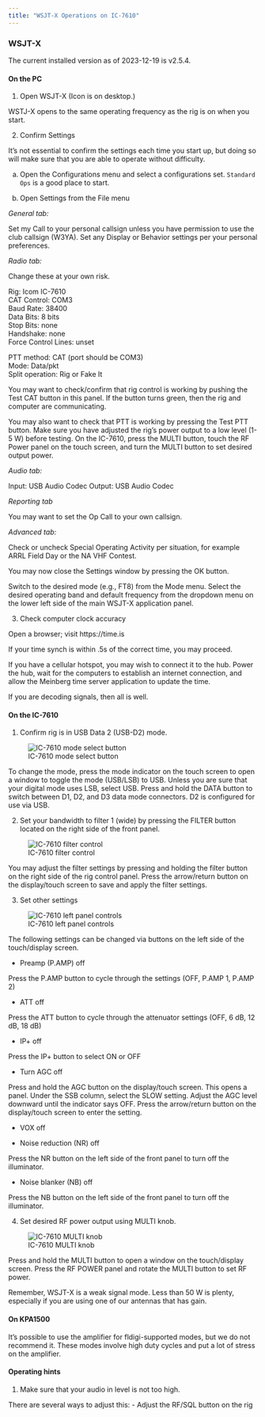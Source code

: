 ```yaml
---
title: "WSJT-X Operations on IC-7610"
---
```


### WSJT-X

The current installed version as of 2023-12-19 is v2.5.4.

#### On the PC

1. Open WSJT-X (Icon is on desktop.)

WSTJ-X opens to the same operating frequency as the rig is on when you start.

2. Confirm Settings

It’s not essential to confirm the settings each time you start up, but doing so will make sure that you are able to operate without difficulty.

a. Open the Configurations menu and select a configurations set. `Standard Ops` is a good place to start.

b. Open Settings from the File menu

*General tab:*

Set my Call to your personal callsign unless you have permission to use the club callsign (W3YA). 
Set any Display or Behavior settings per your personal preferences.

*Radio tab:*

Change these at your own risk.

Rig: Icom IC-7610</br>
CAT Control: COM3</br>
Baud Rate: 38400</br>
Data Bits: 8 bits</br>
Stop Bits: none</br>
Handshake: none</br>
Force Control Lines: unset</br>

PTT method: CAT (port should be COM3)</br>
Mode: Data/pkt</br>
Split operation: Rig or Fake It</br>

You may want to check/confirm that rig control is working by pushing the Test CAT button in this panel. 
If the button turns green, then the rig and computer are communicating.

You may also want to check that PTT is working by pressing the Test PTT button. 
Make sure you have adjusted the rig’s power output to a low level (1-5 W) before testing.
On the IC-7610, press the MULTI button, touch the RF Power panel on the touch screen, and turn the MULTI button to set desired output power.

*Audio tab:*

Input: USB Audio Codec
Output: USB Audio Codec

*Reporting tab*

You may want to set the Op Call to your own callsign. 

*Advanced tab:*

Check or uncheck Special Operating Activity per situation, for example ARRL Field Day or the NA VHF Contest.

You may now close the Settings window by pressing the OK button.

Switch to the desired mode (e.g., FT8) from the Mode menu.
Select the desired operating band and default frequency from the dropdown menu on the lower left side of the main WSJT-X application panel.

3. Check computer clock accuracy

Open a browser; visit https://time.is

If your time synch is within .5s of the correct time, you may proceed.

If you have a cellular hotspot, you may wish to connect it to the hub. 
Power the hub, wait for the computers to establish an internet connection, and allow the Meinberg time server application to update the time.

If you are decoding signals, then all is well.

#### On the IC-7610

1. Confirm rig is in USB Data 2 (USB-D2) mode.

![IC-7610 mode select button](include/img/ic-7610-chg-mode.png)

To change the mode, press the mode indicator on the touch screen to open a window to toggle the mode (USB/LSB) to USB.
Unless you are sure that your digital mode uses LSB, select USB.
Press and hold the DATA button to switch between D1, D2, and D3 data mode connectors. 
D2 is configured for use via USB.

2. Set your bandwidth to filter 1 (wide) by pressing the FILTER button located on the right side of the front panel.

![IC-7610 filter control](include/img/ic-7610-filter.png)

You may adjust the filter settings by pressing and holding the filter button on the right side of the rig control panel. Press the arrow/return button on the display/touch screen to save and apply the filter settings.

3. Set other settings

![IC-7610 left panel controls](include/img/ic-7610-left-touch-buttons.png)

The following settings can be changed via buttons on the left side of the touch/display screen.

- Preamp (P.AMP) off

Press the P.AMP button to cycle through the settings (OFF, P.AMP 1, P.AMP 2)

- ATT off

Press the ATT button to cycle through the attenuator settings (OFF, 6 dB, 12 dB, 18 dB)

- IP+ off

Press the IP+ button to select ON or OFF

- Turn AGC off

Press and hold the AGC button on the display/touch screen.
This opens a panel.
Under the SSB column, select the SLOW setting.
Adjust the AGC level downward until the indicator says OFF.
Press the arrow/return button on the display/touch screen to enter the setting.

- VOX off

- Noise reduction (NR) off

Press the NR button on the left side of the front panel to turn off the illuminator.

- Noise blanker (NB) off

Press the NB button on the left side of the front panel to turn off the illuminator.

4. Set desired RF power output using MULTI knob.

![IC-7610 MULTI knob](include/img/ic-7610-multi.png)

Press and hold the MULTI button to open a window on the touch/display screen.
Press the RF POWER panel and rotate the MULTI button to set RF power.

Remember, WSJT-X is a weak signal mode. 
Less than 50 W is plenty, especially if you are using one of our antennas that has gain.

#### On KPA1500

It's possible to use the amplifier for fldigi-supported modes, but we do not recommend it.
These modes involve high duty cycles and put a lot of stress on the amplifier.

#### Operating hints

1. Make sure that your audio in level is not too high.

There are several ways to adjust this:
    - Adjust the RF/SQL button on the rig

